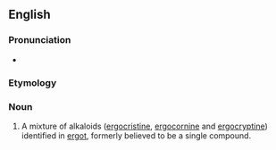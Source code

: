 ==English==

===Pronunciation===
* {{IPA|/ɜːɡəˈtɒksiːn/|lang=en}}

===Etymology===
{{confix|en|ergot|toxin|ine}}

===Noun===
{{en-noun|-}}

# {{lb|en|biochemistry}} A mixture of alkaloids ([[ergocristine]], [[ergocornine]] and [[ergocryptine]]) identified in [[ergot]], formerly believed to be a single compound.